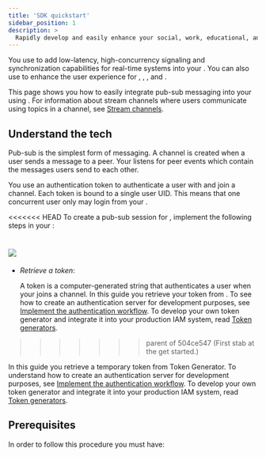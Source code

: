 ```yaml
---
title: 'SDK quickstart'
sidebar_position: 1
description: >
  Rapidly develop and easily enhance your social, work, educational, and IoT apps.
---
```




You use <Vg k="MESS_SDK" /> to add low-latency, high-concurrency signaling and
synchronization capabilities for real-time systems into your <Vpl k="CLIENT" />. You can also use <Vg k="SIG" /> to
enhance the user experience for <Vg k="VIDEO" />, <Vg k="AUDIO" />,  <Vg k="ILS" />, and <Vg k="BS" />.

This page shows you how to easily integrate pub-sub messaging into your <Vpl k="CLIENT" /> using <Vg
k="MESS_SDK" />. For information about stream channels where users communicate using topics in a channel, see [Stream
channels](/en/signaling/develop/stream-channel).

## Understand the tech

Pub-sub is the simplest form of messaging. A channel is created when a user
sends a message to a peer. Your <Vpl k="CLIENT" /> listens for peer events which contain the messages users send to
each other.

You use an authentication token to authenticate a user with <Vg k="MESS" /> and join a channel. Each token is
bound to a single user UID. This means that one concurrent user only may login from your <Vpl k="CLIENT" />.

<<<<<<< HEAD
To create a pub-sub session for <Vg k="MESS" /> , implement the following steps in your
<Vpl k="CLIENT" />:

![](/images/signaling/get-started-workflow.svg)
=======
- *Retrieve a token*:

    A token is a computer-generated string that authenticates a user when your <Vpl k="CLIENT" /> joins a channel. In this guide you retrieve your token from <Vg k="CONSOLE" />. To see how to create an authentication server for development purposes, see [Implement the authentication workflow](../get-started/authentication-workflow). To develop your own token generator and integrate it into your production IAM system, read [Token generators](/video-calling/develop/integrate-token-generation).
>>>>>>> parent of 504ce547 (First stab at the get started.)

In this guide you retrieve a temporary token from Token Generator. To understand how to create an authentication
server for development purposes, see [Implement the authentication workflow](../get-started/authentication-workflow).
To develop your own token generator and integrate it into your production IAM system, read [Token generators](/signaling/develop/integrate-token-generation).

## Prerequisites

In order to follow this procedure you must have:

<Prerequites />

<GetStartedSDK  product="Signaling" company="Agora" sdk="Signaling SDK" client="app" />



